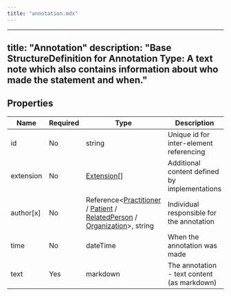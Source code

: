 ```yaml
---
title: "annotation.mdx"
---
```


---
title: "Annotation"
description: "Base StructureDefinition for Annotation Type: A  text note which also  contains information about who made the statement and when."
---

## Properties

| Name      | Required | Type                                                                                                                                                                                                                                                       | Description                                   |
| --------- | -------- | ---------------------------------------------------------------------------------------------------------------------------------------------------------------------------------------------------------------------------------------------------------- | --------------------------------------------- |
| id        | No       | string                                                                                                                                                                                                                                                     | Unique id for inter-element referencing       |
| extension | No       | [Extension](/medical-api/fhir/data-types/extension)[]                                                                                                                                                                                                      | Additional content defined by implementations |
| author[x] | No       | Reference&lt;[Practitioner](/medical-api/fhir/resources/practitioner) / [Patient](/medical-api/fhir/resources/patient) / [RelatedPerson](/medical-api/fhir/resources/relatedperson) / [Organization](/medical-api/fhir/resources/organization)&gt;, string | Individual responsible for the annotation     |
| time      | No       | dateTime                                                                                                                                                                                                                                                   | When the annotation was made                  |
| text      | Yes      | markdown                                                                                                                                                                                                                                                   | The annotation - text content (as markdown)   |
